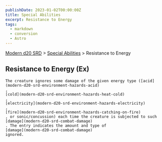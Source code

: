 ```yaml
---
publishDate: 2023-01-02T00:00:00Z
title: Special Abilities
excerpt: Resistance to Energy
tags:
  - markdown
  - conversion
  - Astro
---
```


[Modern d20 SRD](/#modernD20) > [Special Abilities](modern-d20-srd-special-abilities-index) > Resistance to Energy

## Resistance to Energy (Ex)




    The creature ignores some damage of the given energy type ([acid](modern-d20-srd-environment-hazards-acid)
    ,
    [cold](modern-d20-srd-environment-hazards-heat-cold)
    ,
    [electricity](modern-d20-srd-environment-hazards-electricity)
    ,
    [fire](modern-d20-srd-environment-hazards-catching-on-fire)
    , or sonic/concussion) each time the creature is subjected to such
    [damage](modern-d20-srd-combat-damage)
    . The entry indicates the amount and type of
    [damage](modern-d20-srd-combat-damage)
    ignored.
